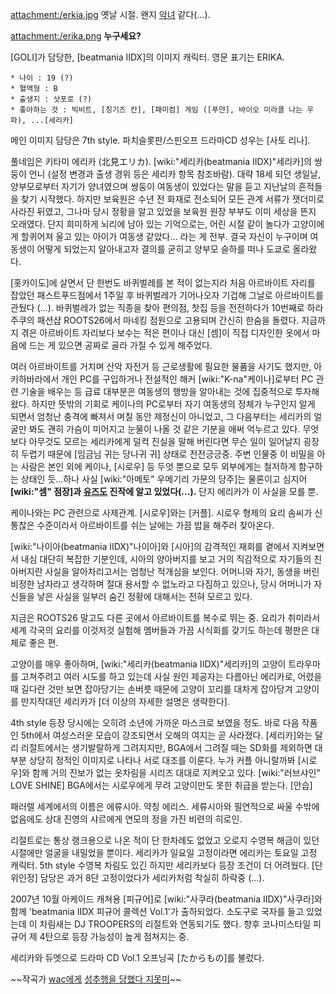 attachment:/erkia.jpg
옛날 시절. 왠지 [[악녀]] 같다(...).

attachment:/erika.png
'''누구세요?'''

[GOLI]가 담당한, [beatmania IIDX]의 이미지 캐릭터. 영문 표기는 ERIKA.

 * 나이 : 19 (?)
 * 혈액형 : B
 * 출생지 : 삿포로 (?)
 * 좋아하는 것 : 빅비트, [칭기즈 칸], [패미컴] 게임 ([푸얀], 바이오 미라클 나는 우파), ...[세리카]

메인 이미지 담당은 7th style. 파치슬롯판/스핀오프 드라마CD 성우는 [사토 리나].

풀네임은 키타미 에리카 (北見エリカ). [wiki:"세리카(beatmania IIDX)"세리카]의 쌍둥이 언니 (설정 변경과 출생 경위 등은 세리카 항목 참조바람). 대략 18세 되던 생일날, 양부모로부터 자기가 양녀였으며 쌍둥이 여동생이 있었다는 말을 듣고 지난날의 흔적들을 찾기 시작했다. 하지만 보육원은 수년 전 화재로 전소되어 모든 관계 서류가 잿더미로 사라진 뒤였고, 그나마 당시 정황을 알고 있었을 보육원 원장 부부도 이미 세상을 뜬지 오래였다. 
단지 희미하게 뇌리에 남아 있는 기억으로는, 어린 시절 같이 놀다가 고양이에게 할퀴어져 울고 있는 아이가 여동생 같았다... 라는 게 전부. 결국 자신이 누구이며 여동생이 어떻게 되었는지 알아내고자 결의를 굳히고 양부모 슬하를 떠나 도쿄로 올라왔다.

[홋카이도]에 살면서 단 한번도 바퀴벌레를 본 적이 없는지라 처음 아르바이트 자리를 잡았던 패스트푸드점에서 1주일 후 바퀴벌레가 기어나오자 기겁해 그날로 아르바이트를 관뒀다 (...). 바퀴벌레가 없는 직종을 찾아 편의점, 찻집 등을 전전하다가 10번째로 하라주쿠의 패션샵 ROOTS26에서 마네킹 점원으로 고용되며 간신히 한숨을 돌렸다. 지금까지 겪은 아르바이트 자리보다 보수는 적은 편이나 대신 [셈]이 직접 디자인한 옷에서 마음에 드는 게 있으면 공짜로 골라 가질 수 있게 해주었다.

여러 아르바이트를 거치며 산악 자전거 등 근로생활에 필요한 물품을 사기도 했지만, 아키하바라에서 개인 PC를 구입하거나 전설적인 해커 [wiki:"K-na"케이나]로부터 PC 관련 기술을 배우는 등 급료 대부분은 여동생의 행방을 알아내는 것에 집중적으로 투자해 왔다. 
하지만 뜻밖의 기회로 케이나의 PC로부터 자기 여동생의 정체가 누구인지 알게 되면서 엄청난 충격에 빠져서 며칠 동안 제정신이 아니었고, 그 다음부터는 세리카의 얼굴만 봐도 괜히 가슴이 미어지고 눈물이 나올 것 같은 기분을 애써 억누르고 있다. 무엇보다 아무것도 모르는 세리카에게 덜컥 진실을 말해 버린다면 무슨 일이 일어날지 굉장히 두렵기 때문에 [임금님 귀는 당나귀 귀] 상태로 전전긍긍중.
주변 인물중 이 비밀을 아는 사람은 본인 외에 케이나, [시로우] 등 두엇 뿐으로 모두 외부에게는 철저하게 함구하는 상태인 듯...하나 사실 [wiki:"아메토" 우메기리 가문의 당주]는 물론이고 심지어 '''[wiki:"셈" 점장]과 [[유즈]]도 진작에 알고 있었다(...).''' 단지 에리카가 이 사실을 모를 뿐.

케이나와는 PC 관련으로 사제관계. [시로우]와는 [커플]. 시로우 형제의 요리 솜씨가 신통찮은 수준이라서 아르바이트를 쉬는 날에는 가끔 밥을 해주러 찾아온다. 

[wiki:"나이아(beatmania IIDX)"나이아]와 [시아]의 감격적인 재회를 곁에서 지켜보면서 내심 대단히 복잡한 기분인데, 시아의 양아버지를 보고 거의 직감적으로 자기들의 친아버지란 사실을 알아차리고서는 엄청난 적개심을 보인다. 어머니와 자기, 동생을 버린 비정한 남자라고 생각하며 절대 용서할 수 없노라고 다짐하고 있으나, 당시 어머니가 자신들을 낳은 사실을 일부러 숨긴 정황에 대해서는 전혀 모르고 있다.

지금은 ROOTS26 말고도 다른 곳에서 아르바이트를 복수로 뛰는 중. 요리가 취미라서 세계 각국의 요리를 이것저것 실험해 멤버들과 가끔 시식회를 갖기도 하는데 평판은 대체로 좋은 편.

고양이를 매우 좋아하며, [wiki:"세리카(beatmania IIDX)"세리카]의 고양이 트라우마를 고쳐주려고 여러 시도를 하고 있는데 사실 원인 제공자는 다름아닌 에리카로, 어렸을 때 길다란 것만 보면 잡아당기는 손버릇 때문에 고양이 꼬리를 대차게 잡아당겨 고양이를 만지작대던 세리카가 [더 이상의 자세한 설명은 생략한다].

4th style 등장 당시에는 오히려 소년에 가까운 마스크로 보였을 정도. 바로 다음 작품인 5th에서 여성스러운 모습이 강조되면서 오해의 여지는 곧 사라졌다. [세리카]와는 달리 리절트에서는 생기발랄하게 그려지지만, BGA에서 그려질 때는 SD화를 제외하면 대부분 상당히 정적인 이미지로 나타나 서로 대조를 이룬다.
누가 커플 아니랄까봐 [시로우]와 함께 거의 진보가 없는 옷차림을 시리즈 대대로 지켜오고 있다. [wiki:"러브샤인" LOVE SHINE] BGA에서는 시로우에게 무려 고양이만도 못한 취급을 받는다. [안습]

패러렐 세계에서의 이름은 에류시아. 약칭 에리스. 세류시아와 필연적으로 싸울 수밖에 없음에도 상대 진영의 샤르에게 연모의 정을 가진 비련의 히로인.

리절트로는 통상 랭크용으로 나온 적이 단 한차례도 없었고 오로지 수영복 해금이 있던 시절에만 얼굴을 내밀었을 뿐이다. 세리카가 일요일 고정이라면 에리카는 토요일 고정 캐릭터. 5th style 수영복 차림도 있긴 하지만 세리카보다 등장 조건이 더 어려웠다. [단위인정] 담당은 과거 8단 고정이었다가 세리카처럼 착실히 하락중 (...).

2007년 10월 아케이드 캐쳐용 [피규어]로 [wiki:"사쿠라(beatmania IIDX)"사쿠라]와 함께 'beatmania IIDX 피규어 콜렉션 Vol.1'가 출하되었다. 소도구로 국자를 들고 있었는데 이 차림새는 DJ TROOPERS의 리절트와 연동되기도 했다. 향후 코나미스타일 피규어 제 4탄으로 등장 가능성이 높게 점쳐지는 중.   

세리카와 듀엣으로 드라마 CD Vol.1 오프닝곡 [たからもの]를 불렀다. 

~~작곡가 [[wac]]에게 [http://gall.dcinside.com/list.php?id=rhythmgame&no=2253937 성추행을 당했다 지못미]~~
